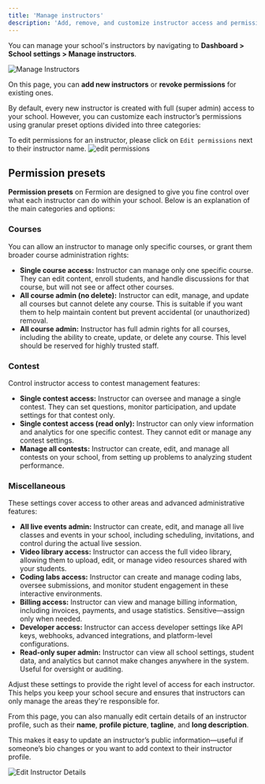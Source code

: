 ```yaml
---
title: 'Manage instructors'
description: 'Add, remove, and customize instructor access and permissions for your Fermion school.'
---
```


You can manage your school's instructors by navigating to **Dashboard > School settings > Manage instructors**.

![Manage Instructors](https://67d6ad5ef66ee0901532fd2f.storage.fermion.app/public-uncached/object-store-public-files/uploads/10-10-2025/Arc_qvLVOJgtX6.kxtagy.png)

On this page, you can **add new instructors** or **revoke permissions** for existing ones.

By default, every new instructor is created with full (super admin) access to your school. However, you can customize each instructor’s permissions using granular preset options divided into three categories:

To edit permissions for an instructor, please click on `Edit permissions` next to their instructor name.
![edit permissions](https://67d6ad5ef66ee0901532fd2f.storage.fermion.app/public-uncached/object-store-public-files/uploads/10-10-2025/Arc_odKAdPtA2j.lgfsuh.png)

## Permission presets

**Permission presets** on Fermion are designed to give you fine control over what each instructor can do within your school. Below is an explanation of the main categories and options:

### Courses
You can allow an instructor to manage only specific courses, or grant them broader course administration rights:
- **Single course access:** Instructor can manage only one specific course. They can edit content, enroll students, and handle discussions for that course, but will not see or affect other courses.
- **All course admin (no delete):** Instructor can edit, manage, and update all courses but cannot delete any course. This is suitable if you want them to help maintain content but prevent accidental (or unauthorized) removal.
- **All course admin:** Instructor has full admin rights for all courses, including the ability to create, update, or delete any course. This level should be reserved for highly trusted staff.

### Contest
Control instructor access to contest management features:
- **Single contest access:** Instructor can oversee and manage a single contest. They can set questions, monitor participation, and update settings for that contest only.
- **Single contest access (read only):** Instructor can only view information and analytics for one specific contest. They cannot edit or manage any contest settings.
- **Manage all contests:** Instructor can create, edit, and manage all contests on your school, from setting up problems to analyzing student performance.

### Miscellaneous
These settings cover access to other areas and advanced administrative features:
- **All live events admin:** Instructor can create, edit, and manage all live classes and events in your school, including scheduling, invitations, and control during the actual live session.
- **Video library access:** Instructor can access the full video library, allowing them to upload, edit, or manage video resources shared with your students.
- **Coding labs access:** Instructor can create and manage coding labs, oversee submissions, and monitor student engagement in these interactive environments.
- **Billing access:** Instructor can view and manage billing information, including invoices, payments, and usage statistics. Sensitive—assign only when needed.
- **Developer access:** Instructor can access developer settings like API keys, webhooks, advanced integrations, and platform-level configurations.
- **Read-only super admin:** Instructor can view all school settings, student data, and analytics but cannot make changes anywhere in the system. Useful for oversight or auditing.

Adjust these settings to provide the right level of access for each instructor. This helps you keep your school secure and ensures that instructors can only manage the areas they're responsible for.

From this page, you can also manually edit certain details of an instructor profile, such as their **name**, **profile picture**, **tagline**, and **long description**.

This makes it easy to update an instructor’s public information—useful if someone’s bio changes or you want to add context to their instructor profile.

![Edit Instructor Details](https://67d6ad5ef66ee0901532fd2f.storage.fermion.app/public-uncached/object-store-public-files/uploads/10-10-2025/Arc_kNO6rZmjpE.twvvgq.png)
